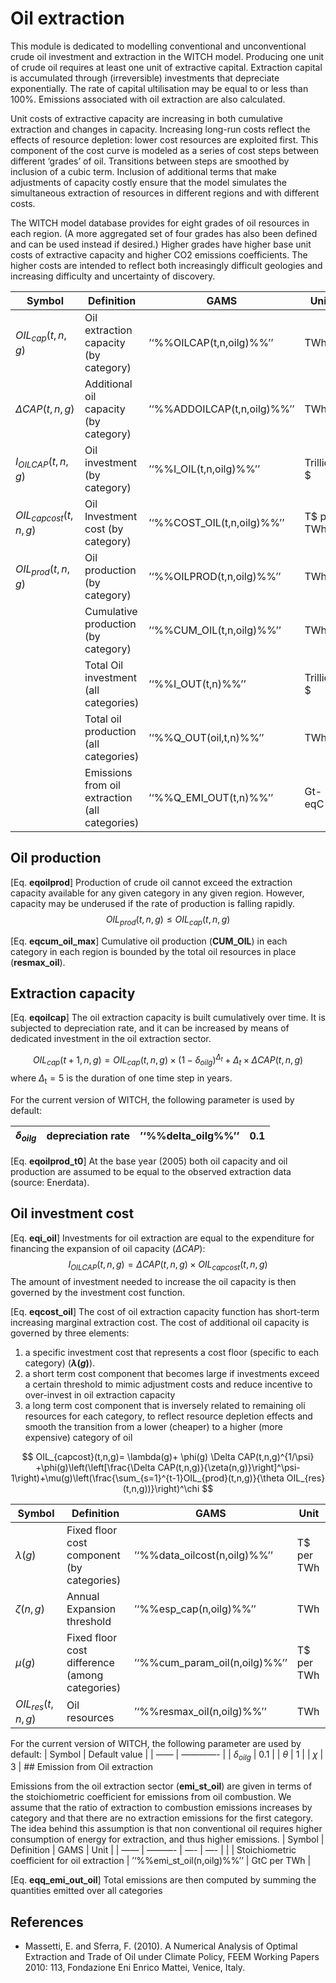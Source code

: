 # Oil extraction

This module is dedicated to modelling conventional and unconventional crude oil investment and extraction in the WITCH model. Producing one unit of crude oil requires at least one unit of extractive capital. Extraction capital is accumulated through (irreversible) investments that depreciate exponentially. The rate of capital ultilisation may be equal to or less than 100%. Emissions associated with oil extraction are also calculated. 

Unit costs of extractive capacity are increasing in both cumulative extraction and changes in capacity. Increasing long-run costs reflect the effects of resource depletion: lower cost resources are exploited first. This component of the cost curve is modeled as a series of cost steps between different 'grades' of oil. Transitions between steps are smoothed by inclusion of a cubic term. Inclusion of additional terms that make adjustments of capacity costly ensure that the model simulates the simultaneous extraction of resources in different regions and with different costs. 

The WITCH model database provides for eight grades of oil resources in each region. (A more aggregated set of four grades has also been defined and can be used instead if desired.) Higher grades have higher base unit costs of extractive capacity and higher CO2 emissions coefficients. The higher costs are intended to reflect both increasingly difficult geologies and increasing difficulty and uncertainty of discovery. 

 
 | Symbol                 | Definition                                     | GAMS                        | Unit       | 
 | ------                 | ----------                                     | ----                        | ----       | 
 | $OIL_{cap}(t,n,g)$     | Oil extraction capacity (by category)          | ''%%OILCAP(t,n,oilg)%%''    | TWh        | 
 | $\Delta CAP(t,n,g)$    | Additional oil capacity (by category)          | ''%%ADDOILCAP(t,n,oilg)%%'' | TWh        | 
 | $I_{OILCAP}(t,n,g)$    | Oil investment (by category)                   | ''%%I_OIL(t,n,oilg)%%''     | Trillion $ | 
 | $OIL_{capcost}(t,n,g)$ | Oil Investment cost (by category)              | ''%%COST_OIL(t,n,oilg)%%''  | T$ per TWh | 
 | $OIL_{prod}(t,n,g)$    | Oil production (by category)                   | ''%%OILPROD(t,n,oilg)%%''   | TWh        | 
 |                        | Cumulative production (by category)            | ''%%CUM_OIL(t,n,oilg)%%''   | TWh        | 
 |                        | Total Oil investment (all categories)          | ''%%I_OUT(t,n)%%''          | Trillion $ | 
 |                        | Total oil production (all categories)          | ''%%Q_OUT(oil,t,n)%%''      | TWh        | 
 |                        | Emissions from oil extraction (all categories) | ''%%Q_EMI_OUT(t,n)%%''      | Gt-eqC     | 

## Oil production

    
[Eq. **eqoilprod**] Production of crude oil cannot exceed the extraction capacity available for any given category in any given region. However, capacity may be underused if the rate of production is falling rapidly.
$$
OIL_{prod}(t,n,g)\leq OIL_{cap}(t,n,g)
$$ 

[Eq. **eqcum_oil_max**] Cumulative oil production (**CUM_OIL**) in each category in each region is bounded by the total oil resources in place (**resmax_oil**).

## Extraction capacity

[Eq. **eqoilcap**] The oil extraction capacity is built cumulatively over time. It is subjected to depreciation rate, and it can be increased by means of dedicated investment in the oil extraction sector. 

$$
   OIL_{cap}(t+1,n,g) =OIL_{cap}(t,n,g) \times (1-\delta_{oilg})^{\Delta_t} +{\Delta_t}\times \Delta CAP(t,n,g)
$$
where $\Delta_{\text{t}}=5$ is the duration of one time step in years.

For the current version of WITCH, the following parameter is used by default:

 | $\delta_{oilg}$ | depreciation rate | ''%%delta_oilg%%'' | 0.1 | 
 | --------------- | ----------------- | ------------------ | --- | 

[Eq. **eqoilprod_t0**] At the base year (2005) both oil capacity and oil production are assumed to be equal to the observed extraction data 
(source: Enerdata).


## Oil investment cost

 
[Eq. **eqi_oil**] Investments for oil extraction are equal to the expenditure for financing the expansion of oil capacity ($\Delta CAP$):
$$
   I_{OILCAP}(t,n,g)= \Delta CAP(t,n,g) \times  OIL_{capcost}(t,n,g)
$$
The amount of investment needed to increase the oil capacity is then governed by the investment cost function.

[Eq. **eqcost_oil**]  The cost of oil extraction capacity function has short-term increasing marginal extraction cost. The cost of additional oil capacity is governed by three elements:

 1.  a specific investment cost that represents a cost floor (specific to each category) (**$\lambda(g)$**). 
 2.  a short term cost component that becomes large if investments exceed a certain threshold to mimic adjustment costs and reduce incentive to over-invest in oil extraction capacity
 3.  a long term cost component that is inversely related to remaining oli resources for each category, to reflect resource depletion effects and smooth the transition from a lower (cheaper) to a higher (more expensive) category of oil

$$
   OIL_{capcost}(t,n,g)= \lambda(g)+ \phi(g) \Delta CAP(t,n,g)^{1/\psi}   +\phi(g)\left(\left[\frac{\Delta CAP(t,n,g)}{\zeta(n,g)}\right]^\psi-1\right)+\mu(g)\left(\frac{\sum_{s=1}^{t-1}OIL_{prod}(t,n,g)}{\theta OIL_{res}(t,n,g))}\right)^\chi 
$$


 | Symbol             | Definition                                     | GAMS                          | Unit       | 
 | ------             | ----------                                     | ----                          | ----       | 
 | $\lambda(g)$       | Fixed floor cost component (by categories)     | ''%%data_oilcost(n,oilg)%%''  | T$ per TWh | 
 | $\zeta(n,g)$       | Annual Expansion threshold                     | ''%%esp_cap(n,oilg)%%''       | TWh        | 
 | $\mu(g)$           | Fixed floor cost difference (among categories) | ''%%cum_param_oil(n,oilg)%%'' | T$ per TWh | 
 | $OIL_{res}(t,n,g)$ | Oil resources                                  | ''%%resmax_oil(n,oilg)%%''    | TWh        | 


For the current version of WITCH, the following parameter are used by default:
 | Symbol          | Default value | 
 | ------          | ------------- | 
 | $\delta_{oilg}$ | 0.1           | 
 | $\theta$        | 1             | 
 | $\chi$          | 3             | 
## Emission from Oil extraction

Emissions from the oil extraction sector (**emi_st_oil**) are given in terms of the stoichiometric coefficient for emissions from oil combustion. We assume that the ratio of extraction to combustion emissions increases by category and that there are no extraction emissions for the first category. The idea behind this assumption is that non conventional oil requires higher consumption of energy for extraction, and thus higher emissions. 
 | Symbol | Definition                                    | GAMS                       | Unit        | 
 | ------ | ----------                                    | ----                       | ----        | 
 |        | Stoichiometric coefficient for oil extraction | ''%%emi_st_oil(n,oilg)%%'' | GtC per TWh | 

[Eq. **eqq_emi_out_oil**] Total emissions are then computed by summing the quantities emitted over all categories

## References


*  Massetti, E. and Sferra, F. (2010). A Numerical Analysis of Optimal Extraction and Trade of Oil under Climate Policy, FEEM Working Papers 2010: 113, Fondazione Eni Enrico Mattei, Venice, Italy. 



